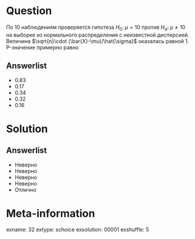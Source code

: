 Question
========
По 10 наблюдениям проверяется гипотеза $H_0: \; \mu=10$ против $H_a: \; \mu \neq 10$ на выборке из нормального распределения с неизвестной дисперсией. Величина $\sqrt{n}\cdot (\bar{X}-\mu)/\hat{\sigma}$ оказалась равной $1$. P-значение примерно равно
 

Answerlist
----------
*  $0.83$
*  $0.17$
*  $0.34$
*  $0.32$
*  $0.16$

Solution
========

Answerlist
----------
*  Неверно
*  Неверно
*  Неверно
*  Неверно
*  Отлично

Meta-information
================
exname: 32
extype: schoice
exsolution: 00001
exshuffle: 5
